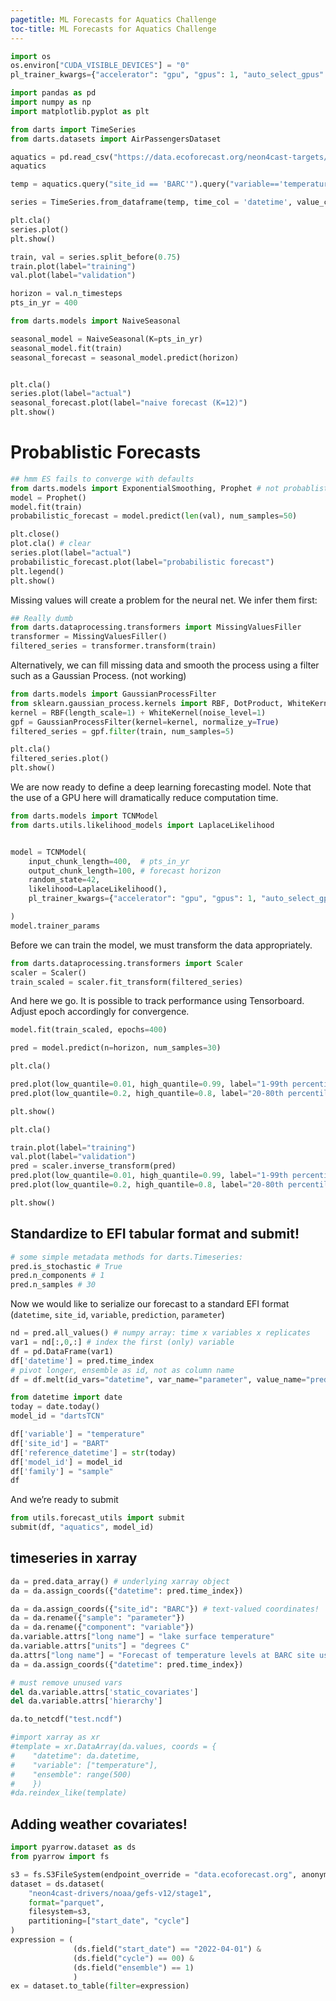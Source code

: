 ```yaml
---
pagetitle: ML Forecasts for Aquatics Challenge
toc-title: ML Forecasts for Aquatics Challenge
---
```



```python
import os
os.environ["CUDA_VISIBLE_DEVICES"] = "0"
pl_trainer_kwargs={"accelerator": "gpu", "gpus": 1, "auto_select_gpus": True} 

```

``` python
import pandas as pd
import numpy as np
import matplotlib.pyplot as plt

from darts import TimeSeries
from darts.datasets import AirPassengersDataset
```


``` python
aquatics = pd.read_csv("https://data.ecoforecast.org/neon4cast-targets/aquatics/aquatics-targets.csv.gz") 
aquatics
```

``` python
temp = aquatics.query("site_id == 'BARC'").query("variable=='temperature'").filter(items=['datetime', 'observation'])
```


``` python

series = TimeSeries.from_dataframe(temp, time_col = 'datetime', value_cols='observation', fill_missing_dates=True, freq='D')
```


``` python
plt.cla()
series.plot()
plt.show()
```



``` python
train, val = series.split_before(0.75)
train.plot(label="training")
val.plot(label="validation")
```

``` python
horizon = val.n_timesteps
pts_in_yr = 400
```

``` python
from darts.models import NaiveSeasonal

seasonal_model = NaiveSeasonal(K=pts_in_yr)
seasonal_model.fit(train)
seasonal_forecast = seasonal_model.predict(horizon)


plt.cla()
series.plot(label="actual")
seasonal_forecast.plot(label="naive forecast (K=12)")
plt.show()

```


# Probablistic Forecasts

``` python
## hmm ES fails to converge with defaults
from darts.models import ExponentialSmoothing, Prophet # not probablistic: , AutoARIMA, Theta
model = Prophet()
model.fit(train)
probabilistic_forecast = model.predict(len(val), num_samples=50)

```

```python
plt.close()
plot.cla() # clear
series.plot(label="actual")
probabilistic_forecast.plot(label="probabilistic forecast")
plt.legend()
plt.show()

```


Missing values will create a problem for the neural net. We infer them
first:


``` python

## Really dumb
from darts.dataprocessing.transformers import MissingValuesFiller
transformer = MissingValuesFiller()
filtered_series = transformer.transform(train)
```


Alternatively, we can fill missing data and smooth the process using a filter such as a Gaussian Process. (not working)

``` python
from darts.models import GaussianProcessFilter
from sklearn.gaussian_process.kernels import RBF, DotProduct, WhiteKernel
kernel = RBF(length_scale=1) + WhiteKernel(noise_level=1)
gpf = GaussianProcessFilter(kernel=kernel, normalize_y=True)
filtered_series = gpf.filter(train, num_samples=5)
```

``` python
plt.cla()
filtered_series.plot()
plt.show()
```

We are now ready to define a deep learning forecasting model. 
Note that the use of a GPU here will dramatically reduce computation time.

``` python
from darts.models import TCNModel
from darts.utils.likelihood_models import LaplaceLikelihood


model = TCNModel(
    input_chunk_length=400,  # pts_in_yr
    output_chunk_length=100, # forecast horizon
    random_state=42,
    likelihood=LaplaceLikelihood(),
    pl_trainer_kwargs={"accelerator": "gpu", "gpus": 1, "auto_select_gpus": True} 

)
model.trainer_params
```
Before we can train the model, we must transform the data appropriately.

``` python
from darts.dataprocessing.transformers import Scaler
scaler = Scaler()
train_scaled = scaler.fit_transform(filtered_series)
```

And here we go.  It is possible to track performance using Tensorboard. Adjust epoch accordingly for convergence.

``` python
model.fit(train_scaled, epochs=400)
```

``` python
pred = model.predict(n=horizon, num_samples=30)
```

``` python
plt.cla()

pred.plot(low_quantile=0.01, high_quantile=0.99, label="1-99th percentiles")
pred.plot(low_quantile=0.2, high_quantile=0.8, label="20-80th percentiles")

plt.show()
```


``` python
plt.cla()

train.plot(label="training")
val.plot(label="validation")
pred = scaler.inverse_transform(pred)
pred.plot(low_quantile=0.01, high_quantile=0.99, label="1-99th percentiles")
pred.plot(low_quantile=0.2, high_quantile=0.8, label="20-80th percentiles")

plt.show()
```


## Standardize to EFI tabular format and submit!


``` python
# some simple metadata methods for darts.Timeseries: 
pred.is_stochastic # True
pred.n_components # 1
pred.n_samples # 30
```

Now we would like to serialize our forecast to a standard EFI format
(`datetime`, `site_id`, `variable`, `prediction`, `parameter`)


``` python
nd = pred.all_values() # numpy array: time x variables x replicates
var1 = nd[:,0,:] # index the first (only) variable
df = pd.DataFrame(var1)
df['datetime'] = pred.time_index
# pivot longer, ensemble as id, not as column name
df = df.melt(id_vars="datetime", var_name="parameter", value_name="prediction")

from datetime import date
today = date.today()
model_id = "dartsTCN"

df['variable'] = "temperature"
df['site_id'] = "BART"
df['reference_datetime'] = str(today)
df['model_id'] = model_id
df['family'] = "sample"
df
```
And we're ready to submit

```python
from utils.forecast_utils import submit
submit(df, "aquatics", model_id)
```









## timeseries in xarray


``` python
da = pred.data_array() # underlying xarray object
da = da.assign_coords({"datetime": pred.time_index})

da = da.assign_coords({"site_id": "BARC"}) # text-valued coordinates!
da = da.rename({"sample": "parameter"})
da = da.rename({"component": "variable"})
da.variable.attrs["long name"] = "lake surface temperature"
da.variable.attrs["units"] = "degrees C"
da.attrs["long name"] = "Forecast of temperature levels at BARC site using a ML-based prediction"
da = da.assign_coords({"datetime": pred.time_index})

# must remove unused vars
del da.variable.attrs['static_covariates']
del da.variable.attrs['hierarchy']

da.to_netcdf("test.ncdf")
```


``` python
#import xarray as xr
#template = xr.DataArray(da.values, coords = {
#    "datetime": da.datetime,
#    "variable": ["temperature"],
#    "ensemble": range(500)
#    })
#da.reindex_like(template)
```

## Adding weather covariates!

``` python
import pyarrow.dataset as ds
from pyarrow import fs

s3 = fs.S3FileSystem(endpoint_override = "data.ecoforecast.org", anonymous = True)
dataset = ds.dataset(
    "neon4cast-drivers/noaa/gefs-v12/stage1",
    format="parquet",
    filesystem=s3,
    partitioning=["start_date", "cycle"]
)
expression = (
              (ds.field("start_date") == "2022-04-01") &
              (ds.field("cycle") == 00) &
              (ds.field("ensemble") == 1)
              )
ex = dataset.to_table(filter=expression)
```





